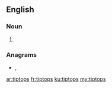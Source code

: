==English==

===Noun===
{{head|en|noun plural form}}

# {{plural of|tiptop|lang=en}}

===Anagrams===
* {{l|en|pit stop}}, {{l|en|pitstop}}

[[ar:tiptops]]
[[fr:tiptops]]
[[ku:tiptops]]
[[my:tiptops]]